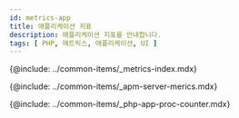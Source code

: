 ```yaml
---
id: metrics-app
title: 애플리케이션 지표
description: 애플리케이션 지표를 안내합니다. 
tags: [ PHP, 메트릭스, 애플리케이션, UI ]
---
```



{@include: ../common-items/_metrics-index.mdx}  

{@include: ../common-items/_apm-server-merics.mdx}

{@include: ../common-items/_php-app-proc-counter.mdx}
 